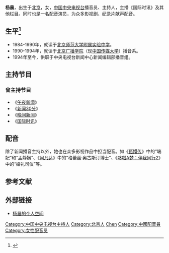 {{otheruses|杨晨}}
{{BLPsources|time=2021-04-13T02:18:28+00:00}}
{{藝人
|姓名     = 杨晨
|類型     = 节目主持
|圖片     =
|圖片簡介 = 
|本名     = 
|英文名   =
|暱稱     =
|其他藝名 = 
|國籍     = {{PRC}}
|民族     = [[汉族|汉族]]
|籍貫     = {{CHN}}[[北京市|北京市]]
|職業     = [[主持人|主持人]]、[[配音演员|配音演员]]
|語言     = [[汉语|汉语]]
|教育程度 = [[北京广播学院|北京广播学院]]
|宗教信仰 =
|配偶     = 
|兒女     = 
|父母     = 
|代表作   = 
|活躍年代 = 1994年至今
|經紀公司 = 
|獎項     = 
|網站     = 
}}

'''杨晨'''{{BD|1971年|10月25日|}}，出生于[[北京|北京]]，女，[[中国中央电视台|中国中央电视台]]播音员、主持人，主播《国际时讯》及其他栏目。同时也是一名配音演员，为众多影视剧、纪录片献声配音。

== 生平<ref>{{Cite web |url=http://space.tv.cctv.com/podcast/yangchen |title=杨晨的个人空间 |access-date=2014-01-15 |archive-date=2014-01-16 |archive-url=https://web.archive.org/web/20140116113416/http://space.tv.cctv.com/podcast/yangchen |dead-url=no }}</ref> ==
* 1984-1990年，就读于[[北京师范大学附属实验中学|北京师范大学附属实验中学]]。
* 1990-1994年，就读于[[北京广播学院|北京广播学院]]（现[[中国传媒大学|中国传媒大学]]）播音系。
* 1994年至今，供职于中央电视台新闻中心新闻编辑部播音组。

== 主持节目 ==
=== 曾主持节目 ===
* 《[[午夜新闻_(中国中央电视台)|午夜新闻]]》
* 《[[新闻30分|新闻30分]]》
* 《[[晚间新闻|晚间新闻]]》
* 《[[国际时讯|国际时讯]]》

== 配音 ==
除了新闻播音主持以外，她也在众多影视作品中担当配音。如《[[甄嬛传|甄嬛传]]》中的“端妃”和“孟静娴”、《[[阿凡达|阿凡达]]》中的“格蕾丝·奥古斯汀博士”、《[[哆啦A梦：伴我同行2|哆啦A梦：伴我同行2]]》中的“婚礼司仪”等。

== 参考文献 ==
{{reflist|2}}

== 外部链接 ==
*[https://web.archive.org/web/20140116113416/http://space.tv.cctv.com/podcast/yangchen 杨晨的个人空间]

{{DEFAULTSORT:YANG Chen}}
[[Category:中国中央电视台主持人|Category:中国中央电视台主持人]]
[[Category:北京人|Category:北京人]]
[[Category:杨姓|Chen]]
[[Category:中國配音員|Category:中國配音員]]
[[Category:女性配音员|Category:女性配音员]]